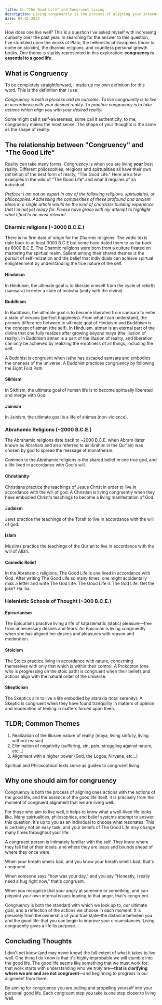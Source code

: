 ```yaml
---
title: On "The Good Life" and Congruent Living
description: Living congruently is the process of aligning your internal mental environment with reality. It has a lot of great benefits.
date: 04-02-2023
---
```


How does one live well?
This is a question I've asked myself with increasing curiosity over the past year.
In searching for the answer to this question, I've stumbled upon the works of Plato, the hellenistic philosophies (more to come on stoicim), the dharmic religions, and countless personal growth books.
One theme is starkly represented in this exploration: **congruency is essential to a good life.**

## What is Congruency

To be completely straightforward, I made up my own definition for this word.
This is the definition that I use:

_Congruency is both a process and an outcome. To live congruently is to live in accordance with your desired reality. To practice congruency is to take actions which align you with your desired reality._

Some might call it self-awareness, some call it authenticity, to me, congruency makes the most sense. The shape of your thoughts is the same as the shape of reality.

## The relationship between "Congruency" and "The Good Life"

Reality can take many forms.
Congruency is when you are living **your** best reality.
Different philosophies, religions and spirtualities all have their own definition of the best form of reality, "The Good Life."
Here are a few examples in the wild of "The Good Life" and what it requires of an individual.

_Preface: I am not an expert in any of the following religions, spirtualities, or philosophies. Addressing the complexities of these profound and ancient ideas in a single article would be the kind of character building experience that I'm not yet ready for. Please have grace with my attempt to highlight what I find to be most relevant._

### Dharmic religions (~3000 B.C.E.)

There is no firm date of origin for the Dharmic religions.
The vedic texts date back to at least 3000 B.C.E but some have dated them to as far back as 8000 B.C.E.
The Dharmic religions were born from a culture fixated on mastering the spirtual realm.
Salient among their shared themes is the pursuit of self-relization and the belief that individuals can achieve spirtual enlightenment by understanding the true nature of the self.

#### Hinduism

In Hinduism, the ultimate goal is to liberate oneself from the cycle of rebirth (samsara) to enter a state of moksha (unity with the divine).

#### Buddhism

In Buddhism, the ultimate goal is to become liberated from samsara to enter a state of nirvana (perfect happiness). From what I can understand, the primary difference between to ultimate goal of Hinduism and Buddhism is the concept of atman (the self). In Hinduism, atman is an eternal part of the divine that one fully realizes after growing beyond maya (the illusion of reality). In Buddhism atman is a part of the illusion of reality, and liberation can only be achieved by realizing the emptiness of all things, including the self.

A Buddhist is congruent when (s)he has escaped samsara and embodies the oneness of the universe. A Buddhist practices congruency by following the Eight Fold Path

#### Sikhism

In Sikhism, the ultimate goal of human life is to become spirtually liberated and merge with God.

#### Jainism

In Jainism, the ultimate goal is a life of ahimsa (non-violence).

### Abrahamic Religions (~2000 B.C.E.)

The Abrahamic religions date back to ~2000 B.C.E. when Abram (later known as Abraham and also referred to as Ibrahim in the Qur'an) was chosen by god to spread the message of monotheism.

Common to the Abrahamic religions is the shared belief in one true god, and a life lived in accordance with God's will.

#### Christianity

Christians practice the teachings of Jesus Christ in order to live in accordance with the will of god. A Christian is living congruently when they have embodied Christ's teachings to become a living manifestation of God.

#### Judaism

Jews practice the teachings of the Torah to live in accordance with the will of god.

#### Islam

Muslims practice the teachings of the Qur'an to live in accordance with the will of Allah.

#### Comedic Relief

In the Abrahamic religions, The Good Life is one lived in accordance with God. After writing The Good Life so many times, one might accidentally miss a letter and write The God Life. The Good Life is The God Life. Get the joke? Ha. ha.

### Helenistic Schools of Thought (~300 B.C.E.)

#### Epicurianism

The Epicurians practive living a life of katastematic (static) pleasure—free from unnecessary desires and fears. An Epicurian is living congruently when she has aligned her desires and pleasures with reason and moderation.

#### Stoicism

The Stoics practice living in accordance with nature, concerning themselves with only that which is within their control. A Prokopton (one who is progressing on the stoic path) is congruent when their beliefs and actions align with the natural order of the universe.

#### Skepticism

The Skeptics aim to live a life embodied by ataraxia (total serenity). A Skeptic is congruent when they have found tranquility in matters of opinion and moderation of feeling in matters forced upon them.

## TLDR; Common Themes

1. Realization of the illusive nature of reality (maya, living sinfully, living without reason)
2. Elimination of negativity (suffering, sin, pain, struggling against nature, etc...)
3. Alignment with a higher power (God, the Logos, Nirvana, etc...)

Spiritual and Philosophical texts serve as guides to congruent living

## Why one should aim for congruency

Congruency is both the process of aligning ones actions with the actions of the good life, and the essence of the good life itself.
It is precisely from the moment of congruent alignment that we are living well.

For those who aim to live well, it helps to know what a well-lived life looks like.
Many spirtualities, philosophies, and belief systems attempt to answer this question; it's up to you as an individual to choose what resonates.
This is certainly not an easy task, and your beliefs of The Good Life may change many times throughout your life.

A congruent person is intimately familiar with the self.
They know where they fall flat of their ideals, and where they are leaps and bounds ahead of where they once were.

When your breath smells bad, and you know your breath smells bad, that's congruent.

When someone says "how was your day," and you say "Honestly, I really need a hug right now," that's congruent.

When you recognize that your angry at someone or something, and can pinpoint your own internal issues leading to that anger, that's congruent.

Congruency is both the standard with which we look up to, our ultimate goal, and a reflection of the actions we choose in each moment.
It is precisely from the ownership of your true state–the distance between you and the good life–that you can begin to improve your circumstances.
Living congruently gives a life its purpose.

## Concluding Thoughts

I don't yet know (and may never know) the full extent of what it takes to live well.
One thing I do know is that it's highly improbable we will stumble into the good life.
The good life seems like something that we must work for;
that work starts with understanding who we _truly_ are—**that is clarifying where we are and are not congruent**—and beginning to progress in our alignment from there.

By aiming for congruency you are pulling and propelling yourself into your personal good life.
Each congruent step you take is one step closer to living well.
